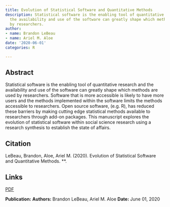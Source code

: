 ```yaml
---
title: Evolution of Statistical Software and Quantitative Methods
description: Statistical software is the enabling tool of quantitative research and
  the availability and use of the software can greatly shape which methods are used
  by researchers.
author:
- name: Brandon LeBeau
- name: Ariel M. Aloe
date: '2020-06-01'
categories: R

---
```


## Abstract

Statistical software is the enabling tool of quantitative research and the availability and use of the software can greatly shape which methods are used by researchers. Software that is more accessible is likely to have more users and the methods implemented within the software limits the methods accessible to researchers. Open source software, (e.g. R), has reduced these barriers by making cutting edge statistical methods available to researchers through add-on packages. This manuscript explores the evolution of statistical software within social science research using a research synthesis to establish the state of affairs.

## Citation

LeBeau, Brandon, Aloe, Ariel M. (2020). Evolution of Statistical Software and Quantitative Methods. **.

## Links

[PDF](https://doi.org/10.17077/pp.005273){.pub-link}

::: {.pub-info}
**Publication:**   **Authors:** Brandon LeBeau, Ariel M. Aloe  **Date:** June 01, 2020
:::

